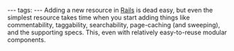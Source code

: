 ---
tags:
---
Adding a new resource in [[Rails]] is dead easy, but even the simplest resource takes time when you start adding things like commentability, taggability, searchability, page-caching (and sweeping), and the supporting specs. This, even with relatively easy-to-reuse modular components.
